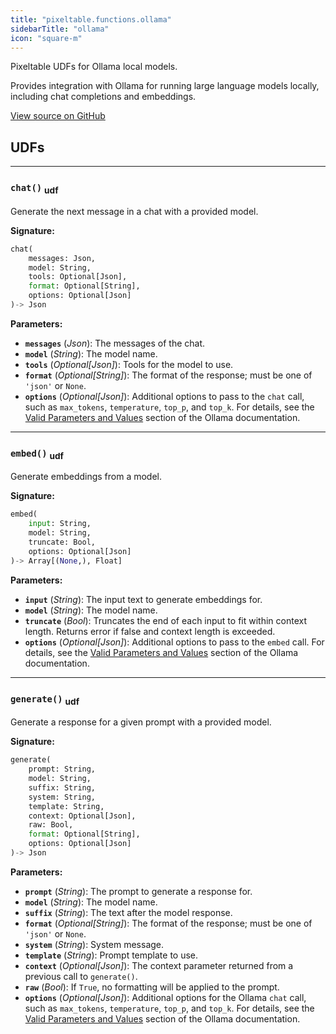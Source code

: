 ```yaml
---
title: "pixeltable.functions.ollama"
sidebarTitle: "ollama"
icon: "square-m"
---
```


Pixeltable UDFs for Ollama local models.

Provides integration with Ollama for running large language models locally, including chat completions and embeddings.


<a href="https://github.com/pixeltable/pixeltable/blob/main/pixeltable/functions/ollama.py#L0" target="_blank">View source on GitHub</a>

## UDFs


---

### `chat()` <sub>udf</sub>

Generate the next message in a chat with a provided model.


**Signature:**

```python
chat(
    messages: Json,
    model: String,
    tools: Optional[Json],
    format: Optional[String],
    options: Optional[Json]
)-> Json
```

**Parameters:**

- **`messages`** (*Json*): The messages of the chat.
- **`model`** (*String*): The model name.
- **`tools`** (*Optional[Json]*): Tools for the model to use.
- **`format`** (*Optional[String]*): The format of the response; must be one of `'json'` or `None`.
- **`options`** (*Optional[Json]*): Additional options to pass to the `chat` call, such as `max_tokens`, `temperature`, `top_p`, and `top_k`. For details, see the [Valid Parameters and Values](https://github.com/ollama/ollama/blob/main/docs/modelfile.md#valid-parameters-and-values) section of the Ollama documentation.


---

### `embed()` <sub>udf</sub>

Generate embeddings from a model.


**Signature:**

```python
embed(
    input: String,
    model: String,
    truncate: Bool,
    options: Optional[Json]
)-> Array[(None,), Float]
```

**Parameters:**

- **`input`** (*String*): The input text to generate embeddings for.
- **`model`** (*String*): The model name.
- **`truncate`** (*Bool*): Truncates the end of each input to fit within context length. Returns error if false and context length is exceeded.
- **`options`** (*Optional[Json]*): Additional options to pass to the `embed` call. For details, see the [Valid Parameters and Values](https://github.com/ollama/ollama/blob/main/docs/modelfile.md#valid-parameters-and-values) section of the Ollama documentation.


---

### `generate()` <sub>udf</sub>

Generate a response for a given prompt with a provided model.


**Signature:**

```python
generate(
    prompt: String,
    model: String,
    suffix: String,
    system: String,
    template: String,
    context: Optional[Json],
    raw: Bool,
    format: Optional[String],
    options: Optional[Json]
)-> Json
```

**Parameters:**

- **`prompt`** (*String*): The prompt to generate a response for.
- **`model`** (*String*): The model name.
- **`suffix`** (*String*): The text after the model response.
- **`format`** (*Optional[String]*): The format of the response; must be one of `'json'` or `None`.
- **`system`** (*String*): System message.
- **`template`** (*String*): Prompt template to use.
- **`context`** (*Optional[Json]*): The context parameter returned from a previous call to `generate()`.
- **`raw`** (*Bool*): If `True`, no formatting will be applied to the prompt.
- **`options`** (*Optional[Json]*): Additional options for the Ollama `chat` call, such as `max_tokens`, `temperature`, `top_p`, and `top_k`. For details, see the [Valid Parameters and Values](https://github.com/ollama/ollama/blob/main/docs/modelfile.md#valid-parameters-and-values) section of the Ollama documentation.

